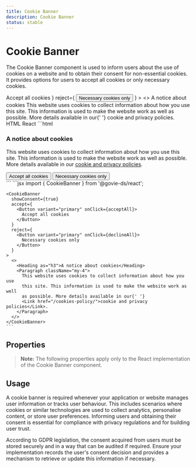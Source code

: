 ```yaml
---
title: Cookie Banner
description: Cookie Banner
status: stable
---
```


# Cookie Banner

The Cookie Banner component is used to inform users about the use of cookies on a website and to obtain their consent for non-essential cookies. 
It provides options for users to accept all cookies or only necessary cookies.

<ComponentContainer>
  <CookieBanner
    showConsent={true}
    accept={
      <Button variant="primary">
        Accept all cookies
      </Button>
    }
    reject={
      <Button variant="primary">
        Necessary cookies only
      </Button>
    }
  >
    <>
      <Heading as="h3">A notice about cookies</Heading>
      <Paragraph className="my-4">This website uses cookies to collect information about how you use this site. This information is used to make the website work as well as possible. More details available in our{' '} <Link href="/cookies-policy/">cookie and privacy policies</Link>.</Paragraph>
    </>
  </CookieBanner>
</ComponentContainer>

<Tabs id="tab1">
  <TabList>
    <TabItem value="tab11" checked>HTML</TabItem>
    <TabItem value="tab13">React</TabItem>
  </TabList>
  <TabPanel value="tab11">
  ```html
  <div class="gi-cookie-banner-container" role="dialog" aria-labelledby="cookie-banner-title" aria-describedby="cookie-banner-description">
    <div class="gi-py-5">
      <div data-testid="govie-container" class="gi-layout-container">
        <div id="cookie-banner-description">
          <h3 class="gi-heading-md">A notice about cookies</h3>
          <p class="gi-paragraph-md gi-text-start gi-whitespace-normal my-4">
            This website uses cookies to collect information about how you use this site. 
            This information is used to make the website work as well as possible. More details available in our <a class="gi-link" href="/cookies-policy/">cookie and privacy policies</a>.
          </p>
        </div>
        <div class="gi-cookie-banner-buttons">
          <button class="gi-btn gi-btn-primary gi-btn-regular">Accept all cookies</button>
          <button class="gi-btn gi-btn-primary gi-btn-regular">Necessary cookies only</button>
        </div>
      </div>
    </div>
  </div>
  ```
  </TabPanel>
  <TabPanel value="tab13">
    ```jsx
    import { CookieBanner } from '@govie-ds/react';

    <CookieBanner
      showConsent={true}
      accept={
        <Button variant="primary" onClick={acceptAll}>
          Accept all cookies
        </Button>
      }
      reject={
        <Button variant="primary" onClick={declineAll}>
          Necessary cookies only
        </Button>
      }
    >
      <>
        <Heading as="h3">A notice about cookies</Heading>
        <Paragraph className="my-4">
          This website uses cookies to collect information about how you use
          this site. This information is used to make the website work as well
          as possible. More details available in our{' '}
          <Link href="/cookies-policy/">cookie and privacy policies</Link>.
        </Paragraph>
      </>
    </CookieBanner>
    ```
  </TabPanel>
</Tabs>

## Properties

> **Note:** The following properties apply only to the React implementation of the Cookie Banner component.

<ComponentPropertiesTable componentId="cookie-banner" />

## Usage

A cookie banner is required whenever your application or website manages user information or tracks user behaviour. 
This includes scenarios where cookies or similar technologies are used to collect analytics, personalise content, or store user preferences. 
Informing users and obtaining their consent is essential for compliance with privacy regulations and for building user trust.

According to GDPR legislation, the consent acquired from users must be stored securely and in a way that can be audited if required. 
Ensure your implementation records the user's consent decision and provides a mechanism to retrieve or update this information if necessary.
